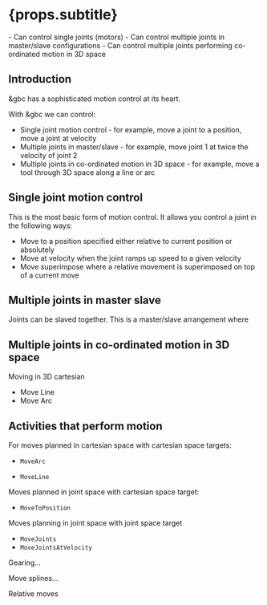 
# {props.subtitle}
<Tldr>
    - Can control single joints (motors)
    - Can control multiple joints in master/slave configurations
    - Can control multiple joints performing co-ordinated motion in 3D space
</Tldr>

## Introduction

&gbc has a sophisticated motion control at its heart.

With &gbc we can control:

* Single joint motion control - for example, move a joint to a position, move a joint at velocity
* Multiple joints in master/slave - for example, move joint 1 at twice the velocity of joint 2
* Multiple joints in co-ordinated motion in 3D space - for example, move a tool through 3D space along a line or arc

## Single joint motion control

This is the most basic form of motion control. It allows you control a joint in the following ways:

* Move to a position specified either relative to current position or absolutely
* Move at velocity when the joint ramps up speed to a given velocity
* Move superimpose where a relative movement is superimposed on top of a current move

## Multiple joints in master slave

Joints can be slaved together. This is a master/slave arrangement where

## Multiple joints in co-ordinated motion in 3D space

Moving in 3D cartesian

* Move Line
* Move Arc

## Activities that perform motion

For moves planned in cartesian space with cartesian space targets:

* `MoveArc`

* `MoveLine`

Moves planned in joint space with cartesian space target:

* `MoveToPosition`

Moves planning in joint space with joint space target
* `MoveJoints`
* `MoveJointsAtVelocity`

Gearing...

Move splines...

Relative moves